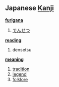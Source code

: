 == Japanese [[Kanji]] ==

'''[[furigana]]'''
# [[でんせつ]]

'''[[reading]]'''
# densetsu

'''[[meaning]]'''
# [[tradition]]
# [[legend]]
# [[folklore]]